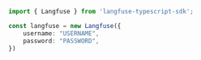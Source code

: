 ```typescript index.ts
import { Langfuse } from 'langfuse-typescript-sdk';

const langfuse = new Langfuse({
    username: "USERNAME",
    password: "PASSWORD",
})
```